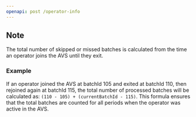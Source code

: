 ```yaml
---
openapi: post /operator-info
---
```


## Note

The total number of skipped or missed batches is calculated from the time an operator joins the AVS until they exit.

### Example

If an operator joined the AVS at batchId 105 and exited at batchId 110, then rejoined again at batchId 115, the total number of processed batches will be calculated as:
`(110 - 105) + (currentBatchId - 115)`.
This formula ensures that the total batches are counted for all periods when the operator was active in the AVS.
